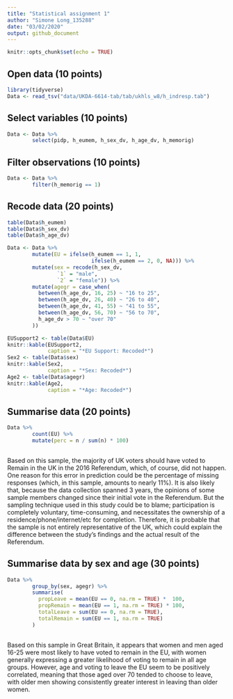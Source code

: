 ```yaml
---
title: "Statistical assignment 1"
author: "Simone Long_135288"
date: "03/02/2020"
output: github_document
---
```


```r
knitr::opts_chunk$set(echo = TRUE)
```

## Open data (10 points)

```r
library(tidyverse)
Data <- read_tsv("data/UKDA-6614-tab/tab/ukhls_w8/h_indresp.tab")
```

## Select variables (10 points)

```r
Data <- Data %>%
        select(pidp, h_eumem, h_sex_dv, h_age_dv, h_memorig)
```

## Filter observations (10 points)

```r
Data <- Data %>%
        filter(h_memorig == 1)
```

## Recode data (20 points)

```r
table(Data$h_eumem)
table(Data$h_sex_dv)
table(Data$h_age_dv)
```

```r
Data <- Data %>%
        mutate(EU = ifelse(h_eumem == 1, 1,
                           ifelse(h_eumem == 2, 0, NA))) %>%
        mutate(sex = recode(h_sex_dv,
                `1` = "male",
                `2` = "female")) %>%
        mutate(agegr = case_when(
          between(h_age_dv, 16, 25) ~ "16 to 25",
          between(h_age_dv, 26, 40) ~ "26 to 40",
          between(h_age_dv, 41, 55) ~ "41 to 55",
          between(h_age_dv, 56, 70) ~ "56 to 70",
          h_age_dv > 70 ~ "over 70"
        ))
```

```r
EUSupport2 <- table(Data$EU)
knitr::kable(EUSupport2,
             caption = "*EU Support: Recoded*")
Sex2 <- table(Data$sex)
knitr::kable(Sex2,
             caption = "*Sex: Recoded*")
Age2 <- table(Data$agegr)
knitr::kable(Age2,
             caption = "*Age: Recoded*")
```


## Summarise data (20 points)

```r
Data %>%
        count(EU) %>%
        mutate(perc = n / sum(n) * 100)
        
```

Based on this sample, the majority of UK voters should have voted to Remain in the UK in the 2016 Referendum, which, of course, did not happen. One reason for this error in prediction could be the percentage of missing responses (which, in this sample, amounts to nearly 11%). It is also likely that, because the data collection spanned 3 years, the opinions of some sample members changed since their initial vote in the Referendum. But the sampling technique used in this study could be to blame; participation is completely voluntary, time-consuming, and necessitates the ownership of a residence/phone/internet/etc for completion. Therefore, it is probable that the sample is not entirely representative of the UK, which could explain the difference between the study's findings and the actual result of the Referendum.

## Summarise data by sex and age (30 points)

```r
Data %>%
        group_by(sex, agegr) %>%
        summarise(
          propLeave = mean(EU == 0, na.rm = TRUE) *  100, 
          propRemain = mean(EU == 1, na.rm = TRUE) * 100, 
          totalLeave = sum(EU == 0, na.rm = TRUE),
          totalRemain = sum(EU == 1, na.rm = TRUE)
        )
        
```

Based on this sample in Great Britain, it appears that women and men aged 16-25 were most likely to have voted to remain in the EU, with women generally expressing a greater likelihood of voting to remain in all age groups. However, age and voting to leave the EU seem to be positively correlated, meaning that those aged over 70 tended to choose to leave, with older men showing consistently greater interest in leaving than older women.